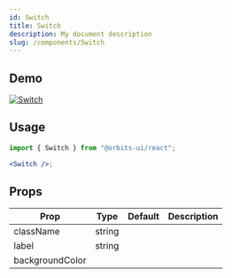 ```yaml
---
id: Switch
title: Switch
description: My document description
slug: /components/Switch
---
```


## Demo

<a href="https://main--617d2a56fe98bd0048fc93db.chromatic.com/?path=/story/components-switch--primary">
  <img src="https://imgur.com/nMwxjv9.png" alt="Switch" />
</a>

## Usage

```jsx
import { Switch } from "@orbits-ui/react";

<Switch />;
```

## Props

| Prop            | Type   | Default | Description |
| --------------- | ------ | ------- | ----------- |
| className       | string |         |             |
| label           | string |         |             |
| backgroundColor |        |         |             |
